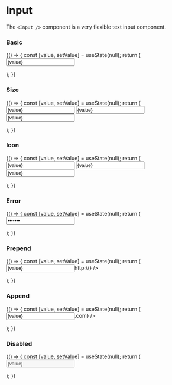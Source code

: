 
<Meta title="Components/Forms/Input" component={Input} />

# Input

The `<Input />` component is a very flexible text input component.

<ArgsTable of={Input} />

### Basic

<Canvas>
    <Story name="basic">
        {() => {
            const [value, setValue] = useState(null);
            return (
                <Form>
                    <FormItem>
                        <Input value={value} onChange={setValue} placeholder="Basic input" />
                    </FormItem>
                </Form>
            );
        }}
    </Story>
</Canvas>

### Size

<Canvas>
    <Story name="size">
        {() => {
            const [value, setValue] = useState(null);
            return (
                <Form>
                    <FormItem>
                        <Input
                            size="small"
                            value={value}
                            onChange={setValue}
                            placeholder="Small input"
                        />
                    </FormItem>
                    <FormItem>
                        <Input value={value} onChange={setValue} placeholder="Regular input" />
                    </FormItem>
                    <FormItem>
                        <Input
                            size="big"
                            value={value}
                            onChange={setValue}
                            placeholder="Big input"
                        />
                    </FormItem>
                </Form>
            );
        }}
    </Story>
</Canvas>

### Icon

<Canvas>
    <Story name="icon">
        {() => {
            const [value, setValue] = useState(null);
            return (
                <Form>
                    <FormItem>
                        <Input
                            size="small"
                            icon="link"
                            value={value}
                            onChange={setValue}
                            placeholder="Small input with icon"
                        />
                    </FormItem>
                    <FormItem>
                        <Input
                            icon="link"
                            value={value}
                            onChange={setValue}
                            placeholder="Regular input with icon"
                        />
                    </FormItem>
                    <FormItem>
                        <Input
                            size="big"
                            icon="link"
                            value={value}
                            onChange={setValue}
                            placeholder="Big input with icon"
                        />
                    </FormItem>
                </Form>
            );
        }}
    </Story>
</Canvas>

### Error

<Canvas>
    <Story name="error">
        {() => {
            const [value, setValue] = useState(null);
            return (
                <Form>
                    <FormItem error>
                        <Input
                            type="password"
                            icon="lock"
                            value={value}
                            onChange={setValue}
                            placeholder="Input with error"
                        />
                    </FormItem>
                </Form>
            );
        }}
    </Story>
</Canvas>

### Prepend

<Canvas>
    <Story name="prepend">
        {() => {
            const [value, setValue] = useState(null);
            return (
                <Form>
                    <FormItem>
                        <Input
                            value={value}
                            onChange={setValue}
                            placeholder="Input with prepend"
                            prepend={<Text color="base60">http://</Text>}
                        />
                    </FormItem>
                </Form>
            );
        }}
    </Story>
</Canvas>

### Append

<Canvas>
    <Story name="append">
        {() => {
            const [value, setValue] = useState(null);
            return (
                <Form>
                    <FormItem>
                        <Input
                            value={value}
                            onChange={setValue}
                            placeholder="Input with append"
                            append={<Text color="base60">.com</Text>}
                        />
                    </FormItem>
                </Form>
            );
        }}
    </Story>
</Canvas>

### Disabled

<Canvas>
    <Story name="disabled">
        {() => {
            const [value, setValue] = useState(null);
            return (
                <Form>
                    <FormItem>
                        <Input
                            value={value}
                            onChange={setValue}
                            placeholder="Disabled input"
                            disabled
                        />
                    </FormItem>
                </Form>
            );
        }}
    </Story>
</Canvas>
